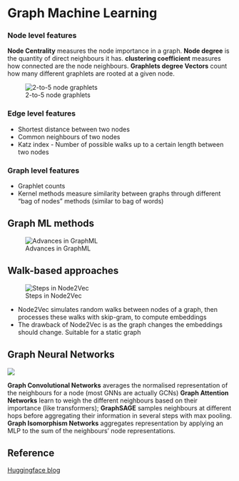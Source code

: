 # Graph Machine Learning

### Node level features

**Node Centrality** measures the node importance in a graph.
**Node degree** is the quantity of direct neighbours it has.
**clustering coefficient** measures how connected are the node neighbours.
**Graphlets degree Vectors** count how many different graphlets are rooted at a given node.

![2-to-5 node graphlets](/Images/graphlets.png)


### Edge level features
* Shortest distance between two nodes
* Common neighbours of two nodes
* Katz index - Number of possible walks up to a certain length between two nodes


### Graph level features
* Graphlet counts
* Kernel methods measure similarity between graphs through different "bag of nodes" methods (similar to bag of words)

## Graph ML methods
![Advances in GraphML](/Images/graph_nn.png)


## Walk-based approaches

![Steps in Node2Vec](/Images/node2vec.png)

* Node2Vec simulates random walks between nodes of a graph, then processes these walks with skip-gram, to compute embeddings
* The drawback of Node2Vec is as the graph changes the embeddings should change. Suitable for a static graph

## Graph Neural Networks

![](/Images/permutation_invariance.png)

**Graph Convolutional Networks** averages the normalised representation of the neighbours for a node (most GNNs are actually GCNs)
**Graph Attention Networks** learn to weigh the different neighbours based on their importance (like transformers);
**GraphSAGE** samples neighbours at different hops before aggregating their information in several steps with max pooling.
**Graph Isomorphism Networks** aggregates representation by applying an MLP to the sum of the neighbours' node representations.

## Reference
[Huggingface blog](https://huggingface.co/blog/intro-graphml)








